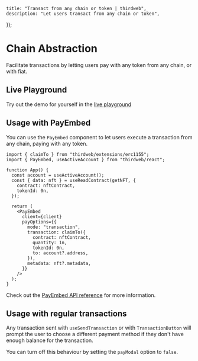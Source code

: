 
	title: "Transact from any chain or token | thirdweb",
	description: "Let users transact from any chain or token",
});

# Chain Abstraction

Facilitate transactions by letting users pay with any token from any chain, or with fiat.

## Live Playground

Try out the demo for yourself in the [live playground](https://playground.thirdweb.com/connect/pay/transactions)

<Stack>

<ArticleIconCard
	title="Try the demo"
	icon={ExternalLink}
	href="https://playground.thirdweb.com/connect/pay/transactions"
	description="See the SDK in action on the live playground"
/>
</Stack>

## Usage with PayEmbed

You can use the `PayEmbed` component to let users execute a transaction from any chain, paying with any token.

```tsx
import { claimTo } from "thirdweb/extensions/erc1155";
import { PayEmbed, useActiveAccount } from "thirdweb/react";

function App() {
  const account = useActiveAccount();
  const { data: nft } = useReadContract(getNFT, {
    contract: nftContract,
    tokenId: 0n,
  });

  return (
    <PayEmbed
      client={client}
      payOptions={{
        mode: "transaction",
        transaction: claimTo({
          contract: nftContract,
          quantity: 1n,
          tokenId: 0n,
          to: account?.address,
        }),
        metadata: nft?.metadata,
      }}
    />
  );
}
```

Check out the [PayEmbed API reference](/references/typescript/v5/PayEmbed) for more information.

<Stack>

<ArticleIconCard
	title="PayEmbed"
	icon={ReactIcon}
	href="/references/typescript/v5/PayEmbed"
	description="Prebuilt UI to buy crypto by swapping or fiat onramps"
/>

</Stack>


## Usage with regular transactions

Any transaction sent with `useSendTransaction` or with `TransactionButton` will prompt the user to choose a different payment method if they don't have enough balance for the transaction.

You can turn off this behaviour by setting the `payModal` option to `false`.